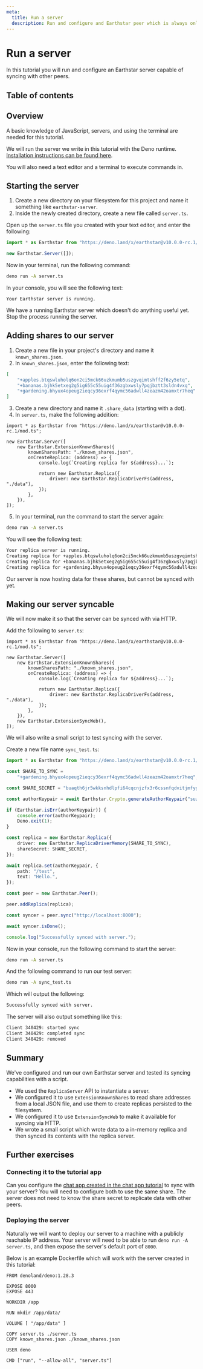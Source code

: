 ```yaml
---
meta:
  title: Run a server
  description: Run and configure and Earthstar peer which is always online.
---
```


# Run a server

In this tutorial you will run and configure an Earthstar server capable of syncing with other peers.

## Table of contents

## Overview

A basic knowledge of JavaScript, servers, and using the terminal are needed for this tutorial.

We will run the server we write in this tutorial with the Deno runtime. [Installation instructions can be found here](https://deno.land/manual@v1.28.3/getting_started/installation).

You will also need a text editor and a terminal to execute commands in.

## Starting the server

1. Create a new directory on your filesystem for this project and name it something like `earthstar-server`.
2. Inside the newly created directory, create a new file called `server.ts`.

Open up the `server.ts` file you created with your text editor, and enter the following:

```typescript
import * as Earthstar from "https://deno.land/x/earthstar@v10.0.0-rc.1/mod.ts";

new Earthstar.Server([]);
```

Now in your terminal, run the following command:

```bash
deno run -A server.ts
```

In your console, you will see the following text: 

```
Your Earthstar server is running.
```

We have a running Earthstar server which doesn't do anything useful yet. Stop the process running the server.

## Adding shares to our server

1. Create a new file in your project's directory and name it `known_shares.json`.
2. In `known_shares.json`, enter the following text: 

```json
[
	"+apples.btqswluholq6on2ci5mck66uzkmumb5uszgvqimtshff2f6zy5etq", 
	"+bananas.bjhk5etxeg2g5ig655c55uig4f36zgbxwsly7pqjbztt3sldn4vxq",
	"+gardening.bhyux4opeug2ieqcy36exrf4qymc56adwll4zeazm42oamxtr7heq"
]
```

3. Create a new directory and name it `.share_data` (starting with a dot).
4. In `server.ts`, make the following addition:

```typescript{4-13}
import * as Earthstar from "https://deno.land/x/earthstar@v10.0.0-rc.1/mod.ts";

new Earthstar.Server([
	new Earthstar.ExtensionKnownShares({
		knownSharesPath: "./known_shares.json",
		onCreateReplica: (address) => {
			console.log(`Creating replica for ${address}...`);

			return new Earthstar.Replica({
				driver: new Earthstar.ReplicaDriverFs(address, "./data"),
			});
		},
	}),
]);
```

5. In your terminal, run the command to start the server again:

```bash
deno run -A server.ts
```

You will see the following text: 

```bash
Your replica server is running.
Creating replica for +apples.btqswluholq6on2ci5mck66uzkmumb5uszgvqimtshff2f6zy5etq...
Creating replica for +bananas.bjhk5etxeg2g5ig655c55uig4f36zgbxwsly7pqjbztt3sldn4vxq...
Creating replica for +gardening.bhyux4opeug2ieqcy36exrf4qymc56adwll4zeazm42oamxtr7heq...
```

Our server is now hosting data for these shares, but cannot be synced with yet.

## Making our server syncable

We will now make it so that the server can be synced with via HTTP.

Add the following to `server.ts`:

```typescript{14}
import * as Earthstar from "https://deno.land/x/earthstar@v10.0.0-rc.1/mod.ts";

new Earthstar.Server([
	new Earthstar.ExtensionKnownShares({
		knownSharesPath: "./known_shares.json",
		onCreateReplica: (address) => {
			console.log(`Creating replica for ${address}...`);

			return new Earthstar.Replica({
				driver: new Earthstar.ReplicaDriverFs(address, "./data"),
			});
		},
	}),
	new Earthstar.ExtensionSyncWeb(),
]);
```

We will also write a small script to test syncing with the server.

Create a new file name `sync_test.ts`:

```typescript
import * as Earthstar from "https://deno.land/x/earthstar@v10.0.0-rc.1/mod.ts";

const SHARE_TO_SYNC =
	"+gardening.bhyux4opeug2ieqcy36exrf4qymc56adwll4zeazm42oamxtr7heq";

const SHARE_SECRET = "buaqth6jr5wkksnhdlpfi64cqcnjzfx3r6cssnfqdvitjmfygsk3q";

const authorKeypair = await Earthstar.Crypto.generateAuthorKeypair("suzy");

if (Earthstar.isErr(authorKeypair)) {
	console.error(authorKeypair);
	Deno.exit(1);
}

const replica = new Earthstar.Replica({
	driver: new Earthstar.ReplicaDriverMemory(SHARE_TO_SYNC),
	shareSecret: SHARE_SECRET,
});

await replica.set(authorKeypair, {
	path: "/test",
	text: "Hello.",
});

const peer = new Earthstar.Peer();

peer.addReplica(replica);

const syncer = peer.sync("http://localhost:8000");

await syncer.isDone();

console.log("Successfully synced with server.");
```

Now in your console, run the following command to start the server:

```bash
deno run -A server.ts
```

And the following command to run our test server:

```bash
deno run -A sync_test.ts
```

Which will output the following:

```bash
Successfully synced with server.
```

The server will also output something like this:

```bash
Client 340429: started sync
Client 340429: completed sync
Client 340429: removed
```

## Summary

We've configured and run our own Earthstar server and tested its syncing capabilities with a script.

- We used the `ReplicaServer` API to instantiate a server.
- We configured it to use `ExtensionKnownShares` to read share addresses from a local JSON file, and use them to create replicas persisted to the filesystem.
- We configured it to use `ExtensionSyncWeb` to make it available for syncing via HTTP.
- We wrote a small script which wrote data to a in-memory replica and then synced its contents with the replica server.

## Further exercises

### Connecting it to the tutorial app

Can you configure the [chat app created in the chat app tutorial](/tutorials/create-a-chat-app) to sync with your server? You will need to configure both to use the same share. The server does not need to know the share secret to replicate data with other peers.

### Deploying the server

Naturally we will want to deploy our server to a machine with a publicly reachable IP address. Your server will need to be able to run `deno run -A server.ts`, and then expose the server's default port of `8000`.

Below is an example Dockerfile which will work with the server created in this tutorial:

```docker
FROM denoland/deno:1.28.3

EXPOSE 8000
EXPOSE 443

WORKDIR /app

RUN mkdir /app/data/
	
VOLUME [ "/app/data" ]

COPY server.ts ./server.ts
COPY known_shares.json ./known_shares.json

USER deno

CMD ["run", "--allow-all", "server.ts"]
```

